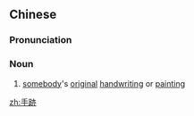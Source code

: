 ==Chinese==
{{zh-forms|s=手迹}}

===Pronunciation===
{{zh-pron
|m=shuǒ跡
|c=sau2 zik1
|mn=qz,xm:chhiú-liah/zz:chhiú-jiah/qz:chhiú-chiak/xm,zz:chhiú-chek
|cat=n
}}

===Noun===
{{zh-noun}}

# [[somebody]]'s [[original]] [[handwriting]] or [[painting]]

[[zh:手跡]]